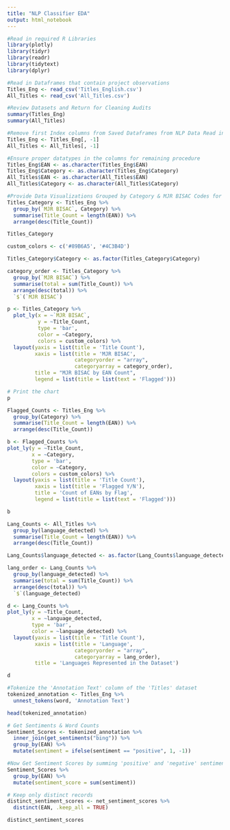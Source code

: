 ```yaml
---
title: "NLP Classifier EDA"
output: html_notebook
---
```


```r
#Read in required R Libraries
library(plotly)
library(tidyr)
library(readr)
library(tidytext)
library(dplyr)
```

```r
#Read in Dataframes that contain project observations
Titles_Eng <- read_csv('Titles_English.csv')
All_Titles <- read_csv('All_Titles.csv')
```

```r
#Review Datasets and Return for Cleaning Audits
summary(Titles_Eng)
summary(All_Titles)
```

```r
#Remove first Index columns from Saved Dataframes from NLP Data Read in and Cleanup
Titles_Eng <- Titles_Eng[, -1]
All_Titles <- All_Titles[, -1]
```

```r
#Ensure proper datatypes in the columns for remaining procedure
Titles_Eng$EAN <- as.character(Titles_Eng$EAN)
Titles_Eng$Category <- as.character(Titles_Eng$Category)
All_Titles$EAN <- as.character(All_Titles$EAN)
All_Titles$Category <- as.character(All_Titles$Category)
```

```r
#Provide Data Visualizations Grouped by Category & MJR BISAC Codes for Further Exploration of Categorization profiles
Titles_Category <- Titles_Eng %>% 
  group_by(`MJR BISAC`, Category) %>% 
  summarise(Title_Count = length(EAN)) %>% 
  arrange(desc(Title_Count))

Titles_Category
```


```r
custom_colors <- c('#89B6A5', '#4C3B4D')

Titles_Category$Category <- as.factor(Titles_Category$Category)

category_order <- Titles_Category %>%
  group_by(`MJR BISAC`) %>%
  summarise(total = sum(Title_Count)) %>%
  arrange(desc(total)) %>%
  `$`(`MJR BISAC`)

p <- Titles_Category %>%
  plot_ly(x = ~`MJR BISAC`, 
          y = ~Title_Count, 
          type = 'bar',
          color = ~Category, 
          colors = custom_colors) %>%
  layout(yaxis = list(title = 'Title Count'),
         xaxis = list(title = 'MJR BISAC',
                      categoryorder = "array",
                      categoryarray = category_order),
         title = "MJR BISAC by EAN Count",
         legend = list(title = list(text = 'Flagged')))

# Print the chart
p
```

```r
Flagged_Counts <- Titles_Eng %>% 
  group_by(Category) %>% 
  summarise(Title_Count = length(EAN)) %>% 
  arrange(desc(Title_Count))

b <- Flagged_Counts %>% 
plot_ly(y = ~Title_Count,
        x = ~Category,
        type = 'bar',
        color = ~Category,
        colors = custom_colors) %>% 
  layout(yaxis = list(title = 'Title Count'),
         xaxis = list(title = 'Flagged Y/N'),
         title = 'Count of EANs by Flag',
         legend = list(title = list(text = 'Flagged')))

b
```

```r
Lang_Counts <- All_Titles %>% 
  group_by(language_detected) %>% 
  summarise(Title_Count = length(EAN)) %>% 
  arrange(desc(Title_Count))

Lang_Counts$language_detected <- as.factor(Lang_Counts$language_detected)

lang_order <- Lang_Counts %>%
  group_by(language_detected) %>%
  summarise(total = sum(Title_Count)) %>%
  arrange(desc(total)) %>%
  `$`(language_detected)

d <- Lang_Counts %>% 
plot_ly(y = ~Title_Count,
        x = ~language_detected,
        type = 'bar',
        color = ~language_detected) %>% 
  layout(yaxis = list(title = 'Title Count'),
         xaxis = list(title = 'Language',
                      categoryorder = "array",
                      categoryarray = lang_order),
         title = 'Languages Represented in the Dataset')

d
```


```r
#Tokenize the 'Annotation Text' column of the 'Titles' dataset
tokenized_annotation <- Titles_Eng %>% 
  unnest_tokens(word, 'Annotation Text')

head(tokenized_annotation)
```

```r
# Get Sentiments & Word Counts
Sentiment_Scores <- tokenized_annotation %>%
  inner_join(get_sentiments("bing")) %>% 
  group_by(EAN) %>% 
  mutate(sentiment = ifelse(sentiment == "positive", 1, -1))

#Now Get Sentiment Scores by summing 'positive' and 'negative' sentiment values
Sentiment_Scores %>% 
  group_by(EAN) %>% 
  mutate(sentiment_score = sum(sentiment))

# Keep only distinct records
distinct_sentiment_scores <- net_sentiment_scores %>%
  distinct(EAN, .keep_all = TRUE)
```

```r
distinct_sentiment_scores
```







